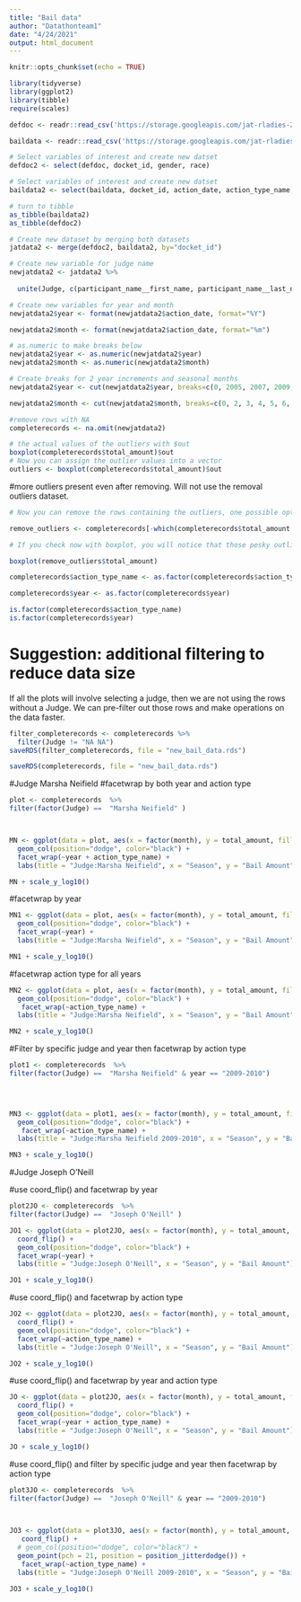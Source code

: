 ```yaml
---
title: "Bail data"
author: "Datathonteam1"
date: "4/24/2021"
output: html_document
---
```


```r
knitr::opts_chunk$set(echo = TRUE)
```

```r
library(tidyverse)
library(ggplot2)
library(tibble)
require(scales)
```

```r
defdoc <- readr::read_csv('https://storage.googleapis.com/jat-rladies-2021-datathon/defendant_docket_details.csv')
```

```r
baildata <- readr::read_csv('https://storage.googleapis.com/jat-rladies-2021-datathon/bail.csv')
```

```r
# Select variables of interest and create new datset
defdoc2 <- select(defdoc, docket_id, gender, race)
```

```r
# Select variables of interest and create new datset
baildata2 <- select(baildata, docket_id, action_date, action_type_name, total_amount, participant_name__first_name, participant_name__last_name)
```

```r
# turn to tibble 
as_tibble(baildata2)
as_tibble(defdoc2)
```

```r
# Create new dataset by merging both datasets
jatdata2 <- merge(defdoc2, baildata2, by="docket_id")
```

```r
# Create new variable for judge name 
newjatdata2 <- jatdata2 %>% 
  
  unite(Judge, c(participant_name__first_name, participant_name__last_name), sep = " ", remove = TRUE)
```

```r
# Create new variables for year and month
newjatdata2$year <- format(newjatdata2$action_date, format="%Y")

newjatdata2$month <- format(newjatdata2$action_date, format="%m")

# as.numeric to make breaks below
newjatdata2$year <- as.numeric(newjatdata2$year)
newjatdata2$month <- as.numeric(newjatdata2$month)

# Create breaks for 2 year increments and seasonal months
newjatdata2$year <- cut(newjatdata2$year, breaks=c(0, 2005, 2007, 2009, 2011, 2013, 2015, 2017, 2019, 2021), labels=c("2003-2004", "2005-2006", "2007-2008", "2009-2010", "2011-2012", "2013-2014", "2015-2016", "2017-2018", "2019-2020"), right = FALSE)

newjatdata2$month <- cut(newjatdata2$month, breaks=c(0, 2, 3, 4, 5, 6, 7, 8, 9, 10, 11, 12, 13), labels=c("Winter", "Winter", "Spring", "Spring", "Spring", "Summer", "Summer", "Summer", "Fall", "Fall", "Fall", "Winter"), right = FALSE)
```

```r
#remove rows with NA
completerecords <- na.omit(newjatdata2)
```

```r
# the actual values of the outliers with $out
boxplot(completerecords$total_amount)$out
# Now you can assign the outlier values into a vector
outliers <- boxplot(completerecords$total_amount)$out
```
#more outliers present even after removing. Will not use the removal outliers dataset. 
```r
# Now you can remove the rows containing the outliers, one possible option is:

remove_outliers <- completerecords[-which(completerecords$total_amount %in% outliers),]

# If you check now with boxplot, you will notice that those pesky outliers are gone

boxplot(remove_outliers$total_amount)
```

```r
completerecords$action_type_name <- as.factor(completerecords$action_type_name)

completerecords$year <- as.factor(completerecords$year)
```

```r
is.factor(completerecords$action_type_name)
is.factor(completerecords$year)
```
# Suggestion: additional filtering to reduce data size
If all the plots will involve selecting a judge, then we are not using the rows without a Judge.
We can pre-filter out those rows and make operations on the data faster.

```r
filter_completerecords <- completerecords %>% 
  filter(Judge != "NA NA")
saveRDS(filter_completerecords, file = "new_bail_data.rds")
```

```r
saveRDS(completerecords, file = "new_bail_data.rds")
```



#Judge Marsha Neifield
#facetwrap by both year and action type
```r
plot <- completerecords  %>% 
filter(factor(Judge) ==  "Marsha Neifield" )



MN <- ggplot(data = plot, aes(x = factor(month), y = total_amount, fill = factor(race))) +
  geom_col(position="dodge", color="black") +
  facet_wrap(~year + action_type_name) +
  labs(title = "Judge:Marsha Neifield", x = "Season", y = "Bail Amount")

MN + scale_y_log10()

```
#facetwrap by year 
```r
MN1 <- ggplot(data = plot, aes(x = factor(month), y = total_amount, fill = factor(race))) +
  geom_col(position="dodge", color="black") +
  facet_wrap(~year) +
  labs(title = "Judge:Marsha Neifield", x = "Season", y = "Bail Amount")

MN1 + scale_y_log10()
```
#facetwrap action type for all years
```r
MN2 <- ggplot(data = plot, aes(x = factor(month), y = total_amount, fill = factor(race))) +
  geom_col(position="dodge", color="black") +
   facet_wrap(~action_type_name) +
  labs(title = "Judge:Marsha Neifield", x = "Season", y = "Bail Amount")

MN2 + scale_y_log10()
```
#Filter by specific judge and year then facetwrap by action type
```r
plot1 <- completerecords  %>% 
filter(factor(Judge) ==  "Marsha Neifield" & year == "2009-2010") 
  



MN3 <- ggplot(data = plot1, aes(x = factor(month), y = total_amount, fill = factor(race))) +
  geom_col(position="dodge", color="black") +
   facet_wrap(~action_type_name) +
  labs(title = "Judge:Marsha Neifield 2009-2010", x = "Season", y = "Bail Amount")

MN3 + scale_y_log10()

```

#Judge Joseph O'Neill

#use coord_flip() and facetwrap by year 
```r
plot2JO <- completerecords  %>%
filter(factor(Judge) ==  "Joseph O'Neill" )

JO1 <- ggplot(data = plot2JO, aes(x = factor(month), y = total_amount, fill = factor(race))) +
  coord_flip() +
  geom_col(position="dodge", color="black") +
  facet_wrap(~year) +
  labs(title = "Judge:Joseph O'Neill", x = "Season", y = "Bail Amount")

JO1 + scale_y_log10()
```

#use coord_flip() and facetwrap by action type 
```r
JO2 <- ggplot(data = plot2JO, aes(x = factor(month), y = total_amount, fill = factor(race))) +
  coord_flip() +
  geom_col(position="dodge", color="black") +
  facet_wrap(~action_type_name) +
  labs(title = "Judge:Joseph O'Neill", x = "Season", y = "Bail Amount")

JO2 + scale_y_log10()
```

#use coord_flip() and facetwrap by year and action type 
```r
JO <- ggplot(data = plot2JO, aes(x = factor(month), y = total_amount, fill = factor(race))) +
  coord_flip() +
  geom_col(position="dodge", color="black") +
  facet_wrap(~year + action_type_name) +
  labs(title = "Judge:Joseph O'Neill", x = "Season", y = "Bail Amount")

JO + scale_y_log10()
```

#use coord_flip() and filter by specific judge and year then facetwrap by action type
```r
plot3JO <- completerecords  %>% 
filter(factor(Judge) ==  "Joseph O'Neill" & year == "2009-2010") 
  


JO3 <- ggplot(data = plot3JO, aes(x = factor(month), y = total_amount, fill = factor(race))) +
   coord_flip() +
  # geom_col(position="dodge", color="black") +
  geom_point(pch = 21, position = position_jitterdodge()) +
   facet_wrap(~action_type_name) +
  labs(title = "Judge:Joseph O'Neill 2009-2010", x = "Season", y = "Bail Amount")

JO3 + scale_y_log10()

```









